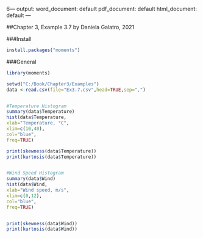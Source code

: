 6---
output:
  word_document: default
  pdf_document: default
  html_document: default
---

##Chapter 3, Example 3.7
by Daniela Galatro, 2021

###Install
```{r, echo = TRUE}
install.packages("moments")
```


###General
```{r, echo = TRUE}
library(moments)

setwd("C:/Book/Chapter3/Examples")
data <-read.csv(file="Ex3.7.csv",head=TRUE,sep=",")


#Temperature Histogram
summary(data$Temperature)
hist(data$Temperature,
xlab="Temperature, °C",
xlim=c(10,40),
col="blue",
freq=TRUE) 

print(skewness(data$Temperature))
print(kurtosis(data$Temperature))


#Wind Speed Histogram
summary(data$Wind)
hist(data$Wind,
xlab="Wind speed, m/s",
xlim=c(0,12),
col="blue",
freq=TRUE) 


print(skewness(data$Wind))
print(kurtosis(data$Wind))
```
